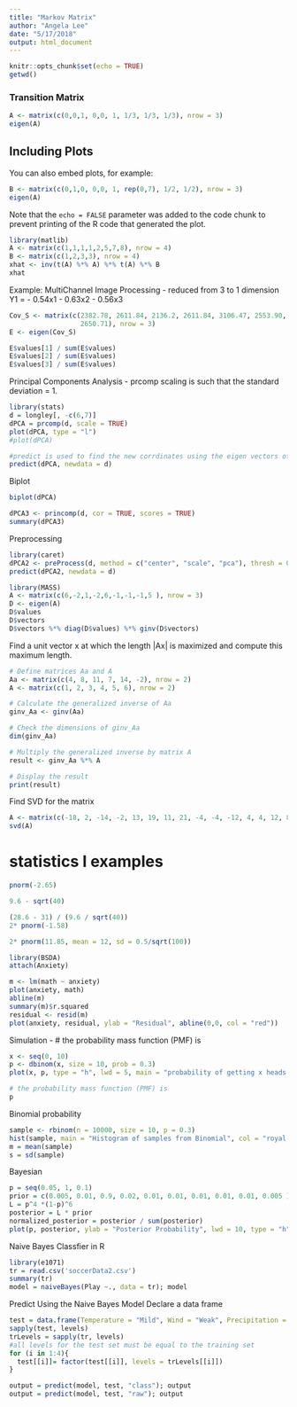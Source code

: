 ```yaml
---
title: "Markov Matrix"
author: "Angela Lee"
date: "5/17/2018"
output: html_document
---
```


```r
knitr::opts_chunk$set(echo = TRUE)
getwd()
```

### Transition Matrix



```r
A <- matrix(c(0,0,1, 0,0, 1, 1/3, 1/3, 1/3), nrow = 3)
eigen(A)
```

## Including Plots

You can also embed plots, for example:

```r
B <- matrix(c(0,1,0, 0,0, 1, rep(0,7), 1/2, 1/2), nrow = 3)
eigen(A)
```

Note that the `echo = FALSE` parameter was added to the code chunk to prevent printing of the R code that generated the plot.

```r
library(matlib)
A <- matrix(c(1,1,1,1,2,5,7,8), nrow = 4)
B <- matrix(c(1,2,3,3), nrow = 4)
xhat <- inv(t(A) %*% A) %*% t(A) %*% B
xhat
```

Example: MultiChannel Image Processing - reduced from 3 to 1 dimension
Y1 = - 0.54x1 - 0.63x2 - 0.56x3
```r
Cov_S <- matrix(c(2382.78, 2611.84, 2136.2, 2611.84, 3106.47, 2553.90, 2136.2, 2553.9,
                  2650.71), nrow = 3)
E <- eigen(Cov_S) 

E$values[1] / sum(E$values)
E$values[2] / sum(E$values)
E$values[3] / sum(E$values)
```
Principal Components Analysis - prcomp
scaling is such that the standard deviation = 1.
```r
library(stats)
d = longley[, -c(6,7)]
dPCA = prcomp(d, scale = TRUE)
plot(dPCA, type = "l")
#plot(dPCA)

#predict is used to find the new corrdinates using the eigen vectors of the original dataset
predict(dPCA, newdata = d)
```

Biplot
```r
biplot(dPCA)
```

```r
dPCA3 <- princomp(d, cor = TRUE, scores = TRUE)
summary(dPCA3)
```

Preprocessing
```r
library(caret)
dPCA2 <- preProcess(d, method = c("center", "scale", "pca"), thresh = 0.9, pcaComp = 3)
predict(dPCA2, newdata = d)
```

```r
library(MASS)
A <- matrix(c(6,-2,1,-2,6,-1,-1,-1,5 ), nrow = 3)
D <- eigen(A)
D$values
D$vectors
D$vectors %*% diag(D$values) %*% ginv(D$vectors)

```

Find a unit vector x at which the length |Ax| is maximized and compute this maximum length.

```r

# Define matrices Aa and A
Aa <- matrix(c(4, 8, 11, 7, 14, -2), nrow = 2)
A <- matrix(c(1, 2, 3, 4, 5, 6), nrow = 2)

# Calculate the generalized inverse of Aa
ginv_Aa <- ginv(Aa)

# Check the dimensions of ginv_Aa
dim(ginv_Aa)

# Multiply the generalized inverse by matrix A
result <- ginv_Aa %*% A

# Display the result
print(result)

```
Find SVD for the matrix

```r
A <- matrix(c(-18, 2, -14, -2, 13, 19, 11, 21, -4, -4, -12, 4, 4, 12, 8, 8), nrow = 4)
svd(A)
```

# statistics I examples
```r
pnorm(-2.65)

9.6 - sqrt(40)

(28.6 - 31) / (9.6 / sqrt(40))
2* pnorm(-1.58)

2* pnorm(11.85, mean = 12, sd = 0.5/sqrt(100))
```
```r
library(BSDA)
attach(Anxiety)

m <- lm(math ~ anxiety)
plot(anxiety, math)
abline(m)
summary(m)$r.squared
residual <- resid(m)
plot(anxiety, residual, ylab = "Residual", abline(0,0, col = "red"))

```

Simulation - # the probability mass function (PMF) is 

```r
x <- seq(0, 10)
p <- dbinom(x, size = 10, prob = 0.3)
plot(x, p, type = "h", lwd = 5, main = "probability of getting x heads in 10 tosses", xlab = "# of heads", ylab = "P(X= x)")

# the probability mass function (PMF) is 
p
```

Binomial probability 

```r
sample <- rbinom(n = 10000, size = 10, p = 0.3)
hist(sample, main = "Histogram of samples from Binomial", col = "royal blue", right = FALSE)
m = mean(sample)
s = sd(sample)
```

Bayesian 
```r
p = seq(0.05, 1, 0.1)
prior = c(0.005, 0.01, 0.9, 0.02, 0.01, 0.01, 0.01, 0.01, 0.01, 0.005 )
L = p^4 *(1-p)^6
posterior = L * prior 
normalized_posterior = posterior / sum(posterior)
plot(p, posterior, ylab = "Posterior Probability", lwd = 10, type = "h")
```

Naive Bayes Classfier in R

```r
library(e1071)
tr = read.csv('soccerData2.csv')
summary(tr)
model = naiveBayes(Play ~., data = tr); model

```

Predict Using the Naive Bayes Model 
Declare a data frame

```r
test = data.frame(Temperature = "Mild", Wind = "Weak", Precipitation = "Rain", Humidity = "High")
sapply(test, levels)
trLevels = sapply(tr, levels)
#all levels for the test set must be equal to the training set
for (i in 1:4){
  test[[i]]= factor(test[[i]], levels = trLevels[[i]])
}

output = predict(model, test, "class"); output
output = predict(model, test, "raw"); output
```

